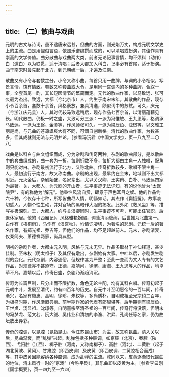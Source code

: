 ```yaml
---
---
---
```

title: （二）散曲与戏曲
---



元明的古文与诗词，虽不逮唐宋远甚，但曲的方面，则光焰万丈，构成元明文学史上的主流。曲是用俚俗言语，依照乐谱编撰而成的，可以清唱或扮演，其佳作具有崇高的文学价值。曲分散曲与戏曲两大类，前者无论记事言情，均不须科（动作）白（道白）以为联贯，适于清唱；后者大都加入科白，记事必有首尾，适于扮演。曲于南宋时最先起于北方，到元朝统一后，才遍及江南。

散曲又有小令与套数之分。小令又称小曲，每首只用一曲牌，与词的小令相似，写景言情，饶有情致。套数又称套曲或大令，是用同一宫调内的多种曲牌，合叙一事，全套首尾一韵，其长短因情节的繁简而定。元代的散曲作家，以马致远、张可久最为杰出。致远，大都（今北京市）人，约生于南宋末年。其散曲的作品，现存小令百余首，套数十余首，风格豪放，兼具清逸，颇似词中的苏轼。可久，庆元（今浙江庆元县）人，其时代较马致远稍后，现存作品七百余首，以清丽蕴藉见长。明代散曲，仍极一时之盛，大致可分三派：一派为冯惟敏、王九思等，格调承马致远。一派为王磬、金銮等，作风师张可久。一派为梁辰鱼、沈璟等，以文雅工丽是尚，与元曲的苍凉飒爽大有不同，可谓自创新格。清代的散曲作家，为数甚多，但其成就则无法与元明并论。［参看冯沅君《中国文学史》，页一八九至二〇八］

戏曲是以科白与曲文组织而成，分为杂剧和传奇两种。杂剧的歌曲部分，是以散曲中的套曲组成的，曲一套为一折，每剧折数不多，每折大都由主角一人独唱，配角则只能对白。杂剧最初流行于北方，又称北曲。传奇折数较多，歌唱不限主角一人，最初流行于南方，故又称南曲。杂剧的出现，最早约在金末，地域则不出大都附近。元灭金后，杂剧始盛，名家辈出，尤以关汉卿、王实甫、白朴、马致远四家为最著。关，大都人，为元剧的开山者，生平事迹无法详知，有的说他曾为“太医院尹”，有的称他为“解元”。他秉性风流自赏，肆意于声色耳目之娱。他的作品约六十种，今仅存十七种，所写皆曲尽人情，明畅如话。其杰作《窦娥冤》，故事哀切感人，人物个性生动，并对官场的黑暗作大胆的揭发。此外如《救风尘》等，描写亦极深刻。王，大都人，约与关汉卿同时，生平事迹不可考，可能出任官职，后退休家居。他的《西厢记》，风格雅艳婉媚，词藻清丽缠绵，后世推为北曲第一。白作有《梧桐雨》，马作有《汉宫秋》，均情词凄切，为著名的悲剧。元统一后的著名作家，有郑光祖、乔吉等，但他们的作品，均不足超越前人。元末，杂剧渐衰，仅秦简夫、萧德祥两家，尚具典型。

明初的杂剧作者，大都由元入明，风格与元末无异。作品多取材于神仙释道，甚少佳制。至朱权（明太祖子）及其侄有燉出，杂剧始有大家。中叶以后，杂剧发生剧烈的变化。元代杂剧，内容通俗，但规律甚为严整；至此一变而为文人专有的文艺作品，对规律亦不甚遵守。正德、嘉靖间，徐渭、康海、王九思等人的作品，均卓荦不凡。嘉靖以后，传奇日盛，杂剧乃渐趋消沉。

传奇为长篇巨制，只分出而不限折数，角色无论主配，均有其科白唱。传奇初起于元朝中叶，发展至清代，约有四百年的历史。自元中叶至明惠帝的一百年间，传奇渐兴，名家有施惠、高明、徐畛、朱权等，多尚质朴。自明成祖至光宗约二百年，为极盛时期，作风渐趋典丽。前半期作家的代表有邵璨堪等，后半期则有梁辰鱼、王世贞、汤显祖、沈璟等。自明熹宗至清圣祖的一百年间，传奇行将没落，但明末的冯梦龙、范文若、阮大铖、吴伟业和清初的李渔、洪昇、孔尚任等名家，仍为曲坛放出异彩。

传奇的腔调，以昆腔（昆指昆山，今江苏昆山市）为主，故又称昆曲。清入关以后，昆曲渐衰，而“乱弹”兴起。乱弹包括多种腔调，如京腔（北京）、秦腔（陕西）、弋阳腔（江西）、梆子腔（河南，又称南梆子）、高腔（河北）、二黄腔（起于湖北黄陂、黄冈）、甘肃腔（即西皮调）及皮黄（即西皮调、二黄腔相合而成）等，其中皮黄因能容纳各种腔调，成为乱弹的主流。咸同以来，皮黄逐渐取代昆曲的地位，清末风行一时的“京戏”（今称平剧），其乐曲即以皮黄为主。［参看李曰刚《国学概要》，页一四九至一六四］
